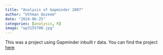 ```yaml
---
title: "Analysis of Gapminder 2007"
author: "Uthman Qozeem"
date: "2024-06-25"
categories: [analysis, R]
image: "wp3155700.jpg"
---
```


This was a project using Gapminder inbuilt r data. You can find the project [here]("Gapminder_dash/"){target="_blank"}

